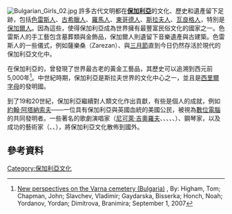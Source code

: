 {{expand|time=2016-02-29T16:18:56+00:00}}
{{noteTA
|1=zh-hans:东哥特;zh-hant:東哥德;
}}
[[File:Bulgarian_Girls_02.jpg|thumb]]
許多古代文明都在'''[[保加利亞|保加利亞]]'''的文化、歷史和遺產留下足跡，包括[[色雷斯人|色雷斯人]]、[[古希臘人|古希臘人]]、[[羅馬人|羅馬人]]、[[東哥德人|東哥德人]]、[[斯拉夫人|斯拉夫人]]、[[瓦良格人|瓦良格人]]，特別是[[保加爾人|保加爾人]]。因為這些，使得保加利亞成為世界擁有最豐富民俗文化的國家之一。色雷斯人的手工藝包含墓葬類與金飾品，保加爾人則遺留下音樂遺產與古建築。色雷斯人的一些儀式，例如薩樂桑（Zarezan）、{{link-en|庫克里|Kukeri}}與[[三月節|三月節]]直到今日仍然存活於現代的保加利亞文化中。

在保加利亞的{{link-en|瓦爾納墓地|Varna Necropolis}}，曾發現了世界最古老的黃金工藝品，其歷史可以追溯到西元前5,000年<ref>[http://www.articlearchives.com/reports-reviews-sections/chronologies/545649-1.html New perspectives on the Varna cemetery (Bulgaria)] {{Wayback|url=http://www.articlearchives.com/reports-reviews-sections/chronologies/545649-1.html |date=20120512003512 }}, By: Higham, Tom; Chapman, John; Slavchev, Vladimir; Gaydarska, Bisserka; Honch, Noah; Yordanov, Yordan; Dimitrova, Branimira; September 1, 2007</ref>。中世紀時期，保加利亞是斯拉夫世界的文化中心之一，並且是[[西里爾字母|西里爾字母]]的發明國。

到了19和20世紀，保加利亞繼續對人類文化作出貢獻，有些是個人的成就，例如[[約翰·文森特·阿塔納索夫|約翰·阿塔納索夫]]——一位具有保加利亞與英國血統的美國公民，被視為[[數位電腦|數位電腦]]的共同發明者。一些著名的歌劇演唱家（[[尼可萊·吉奧羅夫|尼可萊·吉奧羅夫]]、{{link-en|柏里斯·克里斯多夫|Boris Christoff}}、{{link-en|萊娜·卡白凡斯卡|Raina Kabaivanska}}、{{link-en|杰娜·迪米特洛娃|Ghena Dimitrova}}、{{link-en|安娜·托莫娃-辛都|Anna Tomowa-Sintow}}、{{link-en|維塞莉娜·卡薩洛娃|Vesselina Kasarova}}）、鋼琴家{{link-en|阿列克西斯·懷森伯格|Alexis Weissenberg}}，以及成功的藝術家（{{link-en|克里斯多與珍妮-克勞德|Christo and Jeanne-Claude}}、{{link-en|朱勒·帕斯金|Jules Pascin}}、{{link-en|弗拉迪米爾·季米特洛夫|Vladimir Dimitrov}}），將保加利亞文化散佈到國外。

==參考資料==
{{Reflist}}
{{歐洲題目|文化}}
[[Category:保加利亞文化|Category:保加利亞文化]]